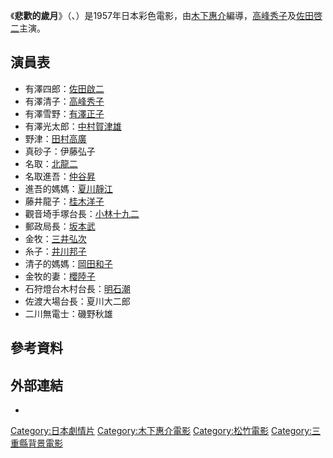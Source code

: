 {{Infobox film
| name           = 悲歡歲月<br><small>喜びも悲しみも幾歳月</small>
| image          = Yorokobi mo kanashimi mo ikutoshitsuki 1.jpg
| caption        = [[高峰秀子|高峰秀子]]及[[佐田啓二|佐田啓二]]在電影『悲歡歲月』內演出（1957年）
| director       = [[木下惠介|木下惠介]]
| producer       = [[松竹|松竹]]
| writer         = 木下惠介
| starring       = [[高峰秀子|高峰秀子]]<br>[[佐田啓二|佐田啓二]]
| music          = [[木下忠司|木下忠司]]
| cinematography = [[楠田浩之|楠田浩之]]
| editing        =
| distributor    =
| released       = {{Film date|1957|12|01}}<ref>http://www.jmdb.ne.jp/1957/cg003860.htm {{Wayback|url=http://www.jmdb.ne.jp/1957/cg003860.htm |date=20220418194134 }} 2016年3月19日看過</ref>
| runtime        = 162分鐘
| country        = {{JPN}}
| awards         =
| language       = 日語
| budget         =
}}
《'''悲歡的歲月'''》（{{lang-ja|喜びも悲しみも幾歳月}}、{{lang-en|The Lighthouse（英國）／Times of Joy and Sorrow（美國）／Years of Joy and Sorrow}}）是1957年日本彩色電影，由[[木下惠介|木下惠介]]編導，[[高峰秀子|高峰秀子]]及[[佐田啓二|佐田啓二]]主演。

==演員表==
* 有澤四郎：[[佐田啟二|佐田啟二]]
* 有澤清子：[[高峰秀子|高峰秀子]]　
* 有澤雪野：[[有澤正子|有澤正子]]
* 有澤光太郎：[[中村賀津雄|中村賀津雄]]
* 野津：[[田村高廣|田村高廣]]
* 真砂子：伊藤弘子
* 名取：[[北龍二|北龍二]] 
* 名取進吾：[[仲谷昇|仲谷昇]]
* 進吾的媽媽：[[夏川靜江|夏川靜江]]
* 藤井龍子：[[桂木洋子|桂木洋子]]
* 觀音埼手塚台長：[[小林十九二|小林十九二]]
* 郵政局長：[[坂本武|坂本武]]
* 金牧：[[三井弘次|三井弘次]]
* 糸子：[[井川邦子|井川邦子]]
* 清子的媽媽：[[岡田和子|岡田和子]]
* 金牧的妻：[[櫻陸子|櫻陸子]]
* 石狩燈台木村台長：[[明石潮|明石潮]]
* 佐渡大場台長：夏川大二郎
* 二川無電士：磯野秋雄

==參考資料==
{{reflist|colwidth=30em}}

==外部連結==
* {{imdb title|0051211|悲歡的歲月}}

[[Category:日本劇情片|Category:日本劇情片]]
[[Category:木下惠介電影|Category:木下惠介電影]]
[[Category:松竹電影|Category:松竹電影]]
[[Category:三重縣背景電影|Category:三重縣背景電影]]